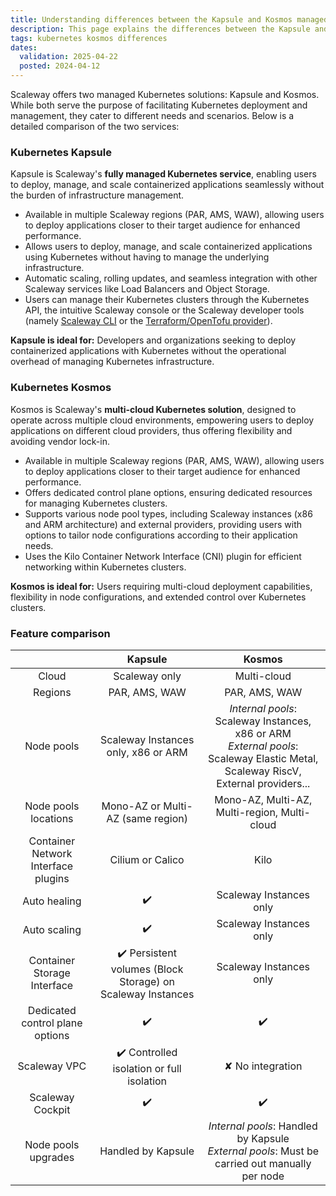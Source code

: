 ```yaml
---
title: Understanding differences between the Kapsule and Kosmos managed Kubernetes services
description: This page explains the differences between the Kapsule and Kosmos managed Kubernetes services
tags: kubernetes kosmos differences
dates:
  validation: 2025-04-22
  posted: 2024-04-12
---
```


Scaleway offers two managed Kubernetes solutions: Kapsule and Kosmos. While both serve the purpose of facilitating Kubernetes deployment and management, they cater to different needs and scenarios.
Below is a detailed comparison of the two services:

### Kubernetes Kapsule

Kapsule is Scaleway's **fully managed Kubernetes service**, enabling users to deploy, manage, and scale containerized applications seamlessly without the burden of infrastructure management.

  - Available in multiple Scaleway regions (PAR, AMS, WAW), allowing users to deploy applications closer to their target audience for enhanced performance.
  - Allows users to deploy, manage, and scale containerized applications using Kubernetes without having to manage the underlying infrastructure.
  - Automatic scaling, rolling updates, and seamless integration with other Scaleway services like Load Balancers and Object Storage.
  - Users can manage their Kubernetes clusters through the Kubernetes API, the intuitive Scaleway console or the Scaleway developer tools (namely [Scaleway CLI](/scaleway-cli/quickstart/) or the [Terraform/OpenTofu provider](/terraform/quickstart/)).

**Kapsule is ideal for:** Developers and organizations seeking to deploy containerized applications with Kubernetes without the operational overhead of managing Kubernetes infrastructure.

### Kubernetes Kosmos

Kosmos is Scaleway's **multi-cloud Kubernetes solution**, designed to operate across multiple cloud environments, empowering users to deploy applications on different cloud providers, thus offering flexibility and avoiding vendor lock-in.

  - Available in multiple Scaleway regions (PAR, AMS, WAW), allowing users to deploy applications closer to their target audience for enhanced performance.
  - Offers dedicated control plane options, ensuring dedicated resources for managing Kubernetes clusters.
  - Supports various node pool types, including Scaleway instances (x86 and ARM architecture) and external providers, providing users with options to tailor node configurations according to their application needs.
  - Uses the Kilo Container Network Interface (CNI) plugin for efficient networking within Kubernetes clusters.

**Kosmos is ideal for:** Users requiring multi-cloud deployment capabilities, flexibility in node configurations, and extended control over Kubernetes clusters.

### Feature comparison

|                                     |                           Kapsule                          |                                                    Kosmos                                                   |
|:-----------------------------------:|:----------------------------------------------------------:|:-----------------------------------------------------------------------------------------------------------:|
| Cloud                               | Scaleway only                                              | Multi-cloud                                                                                                 |
| Regions                             | PAR, AMS, WAW                                              | PAR, AMS, WAW                                                                                                |
| Node pools                          | Scaleway Instances only, x86 or ARM                        | *Internal pools*: Scaleway Instances, x86 or ARM<br />*External pools*:  Scaleway Elastic Metal, Scaleway RiscV, External providers... |
| Node pools locations                | Mono-AZ or Multi-AZ (same region)                          | Mono-AZ, Multi-AZ, Multi-region, Multi-cloud                                                                |
| Container Network Interface plugins | Cilium or Calico                                           | Kilo                                                                                                        |
| Auto healing                        | ✔️                                                          | Scaleway Instances only                                                                                     |
| Auto scaling                        | ✔️                                                          | Scaleway Instances only                                                                                     |
| Container Storage Interface         | ✔️ Persistent volumes (Block Storage) on Scaleway Instances | Scaleway Instances only                                                                                     |
| Dedicated control plane options     | ✔️                                                          | ✔️                                                                                                           |
| Scaleway VPC                        | ✔️ Controlled isolation or full isolation                   | ✘ No integration                                                                                            |
| Scaleway Cockpit                    | ✔️                                                          | ✔️                                                                                                           |
| Node pools upgrades                 | Handled by Kapsule                                          | *Internal pools*: Handled by Kapsule<br />*External pools*: Must be carried out manually per node                                                                       |